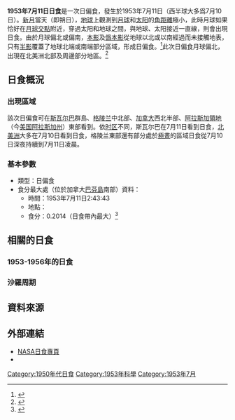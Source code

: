 {{Infobox Solar eclipse
| Year        = 1953
| Month       = 7
| Day         = 11
| Type        = 日偏食
| Image       = SE1953Jul11P.png
| Image size  = 200px
| Image intro = 1953年7月11日日偏食路徑圖
  <!--   日食資料   -->
| Gamma       = 1.4388
| Mag         = 0.2014
| Saros       = 116
| Saros total = 70
| Saros seq   = 69
  <!--     食甚     -->
| Duration    = 
| Location    = [[加拿大|加拿大]][[巴芬島|巴芬島]]南部
| Coords      = {{coord|64.3|N|71.7|W}}
| Width       = 
  <!--   開始時間   -->
| Partial     = 
| Start type  = 
| Centre      = 
| Greatest    = 2:43:43
  <!--     倒數     -->
| hour        = 02
| minute      = 43
| second      = 43
| Duration_s  = 
}}
'''1953年7月11日日食'''是一次日偏食，發生於1953年7月11日（西半球大多爲7月10日）。[[新月|新月]]當天（即朔日），[[地球|地球]]上觀測到[[月球|月球]]和[[太阳|太阳]]的[[角距離|角距離]]極小，此時月球如果恰好在[[月球交點|月球交點]]附近，穿過太阳和地球之間，與地球、太阳接近一直線，則會出現日食。由於月球偏北或偏南，[[本影|本影]]及[[僞本影|僞本影]]從地球以北或以南經過而未接觸地表，只有[[半影|半影]]覆蓋了地球北端或南端部分區域，形成日偏食。<ref name="astron">{{cite web|author=樊忠玉|title=日（月）食|url=http://www.astron.ac.cn/bencandy-51-1630-1.htm|publisher=中国天文科普网|accessdate=2016-03-25|archive-date=2014-09-17|archive-url=https://web.archive.org/web/20140917080048/http://www.astron.ac.cn/bencandy-51-1630-1.htm|dead-url=no}}</ref>此次日偏食月球偏北，出現在北美洲北部及周邊部分地區。<ref name="NASAGIF">{{cite web|author=Fred Espenak|title=Paritial Solar Eclipse of 1953 Jul 11|url=http://eclipse.gsfc.nasa.gov/SEplot/SEplot1951/SE1953Jul11P.GIF|publisher=NASA Eclipse Web Site|accessdate=2016-03-25|archive-date=2020-10-21|archive-url=https://web.archive.org/web/20201021053055/https://eclipse.gsfc.nasa.gov/SEplot/SEplot1951/SE1953Jul11P.GIF|dead-url=no}}{{en}}</ref>

== 日食概況 ==
=== 出現區域 ===
該次日偏食可在[[斯瓦尔巴|斯瓦尔巴]]群島、[[格陵兰|格陵兰]]中北部、[[加拿大|加拿大]]西北半部、[[阿拉斯加領地|阿拉斯加領地]]（今[[美国|美国]][[阿拉斯加州|阿拉斯加州]]）東部看到。依[[时区|时区]]不同，斯瓦尔巴在7月11日看到日食，[[北美洲|北美洲]]大多在7月10日看到日食，格陵兰東部還有部分處於[[極晝|極晝]]的區域日食從7月10日深夜持續到7月11日凌晨。

=== 基本參數 ===
{{NoteUTC}}
* 類型：日偏食
* 食分最大處（位於加拿大[[巴芬島|巴芬島]]南部）資料：
** 時間：1953年7月11日2:43:43
** 地點：{{coord|64.3|N|71.7|W}}
** 食分：0.2014（日食帶內最大）<ref name="Besselian">{{cite web|author=Fred Espenak|title=Besselian Elements - Paritial Solar Eclipse of 1953 Jul 11|url=http://eclipse.gsfc.nasa.gov/SEsearch/SEdata.php?Ecl=19530711|publisher=NASA Eclipse Web Site|accessdate=2016-03-25|archive-date=2020-10-22|archive-url=https://web.archive.org/web/20201022054939/https://eclipse.gsfc.nasa.gov/SEsearch/SEdata.php?Ecl=19530711|dead-url=no}}{{en}}</ref>

== 相關的日食 ==
=== 1953-1956年的日食 ===
{{Solar eclipse set 1953-1956}}

=== 沙羅周期 ===
{{Solar Saros series 116}}

== 資料來源 ==
{{reflist}}

== 外部連結 ==
{{日食主題}}
* [http://eclipse.gsfc.nasa.gov/solar.html NASA日食專頁]{{Wayback|url=http://eclipse.gsfc.nasa.gov/solar.html |date=20190108200537 }}{{en}}
* {{Partial solar eclipse NASA reference|1951/SE1953Jul11P|19530711}}

{{Solar eclipses
|nature=日偏食
|previous=[[1953年2月14日日食|1953年2月14日日食]]
|natureprevious=日偏食
|next=[[1953年8月9日日食|1953年8月9日日食]]
|naturenext=日偏食
|previoussamenature=[[1953年2月14日日食|1953年2月14日日食]]
|nextsamenature=[[1953年8月9日日食|1953年8月9日日食]]
}}
{{日食}}

[[Category:1950年代日食|Category:1950年代日食]]
[[Category:1953年科學|Category:1953年科學]]
[[Category:1953年7月|Category:1953年7月]]